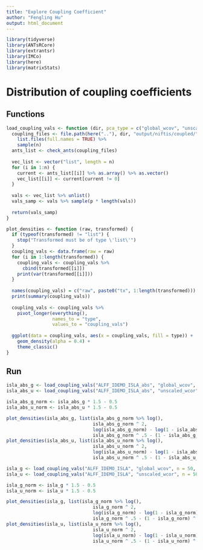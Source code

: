 ```yaml
---
title: "Explore Coupling Coefficient"
author: "Fengling Hu"
output: html_document
---
```


```r
library(tidyverse)
library(ANTsRCore)
library(extrantsr)
library(IMCo)
library(here)
library(matrixStats)
```

# Distribution of coupling coefficients
## Functions
```r
load_coupling_vals <- function (dir, pca_type = c("global_wcov", "unscaled_wcor"), n = 50, p = 0.5) {
  coupling_files <- file.path(here(".."), dir, "output/niftis/coupled/", pca_type) %>% 
    list.files(full.names = TRUE) %>% 
    sample(n)
  ants_list <- check_ants(coupling_files)
  
  vec_list <- vector("list", length = n)
  for (i in 1:n) {
    current <- ants_list[[i]] %>% as.array() %>% as.vector()
    vec_list[[i]] <- current[current != 0]
  }
  
  vals <- vec_list %>% unlist()
  vals_samp <- vals %>% sample(p * length(vals))
  
  return(vals_samp)
}

plot_densities <- function (raw, transformed) {
  if (typeof(transformed) != "list") {
    stop("Transformed must be of type \'list\'")
  }
  coupling_vals <- data.frame(raw = raw)
  for (i in 1:length(transformed)) {
    coupling_vals <- coupling_vals %>% 
      cbind(transformed[[i]])
    print(var(transformed[[i]]))
  }
  
  names(coupling_vals) = c("raw", paste0("tx", 1:length(transformed)))
  print(summary(coupling_vals))
  
  coupling_vals <- coupling_vals %>% 
    pivot_longer(everything(),
                 names_to = "type",
                 values_to = "coupling_vals")
  
  ggplot(data = coupling_vals, aes(x = coupling_vals, fill = type)) +
    geom_density(alpha = 0.4) +
    theme_classic()
}
```

## Run
```r
isla_abs_g <- load_coupling_vals("ALFF_IDEMO_ISLA_abs", "global_wcov", n = 50, p = 0.01)
isla_abs_u <- load_coupling_vals("ALFF_IDEMO_ISLA_abs", "unscaled_wcor", n = 50, p = 0.01)

isla_abs_g_norm <- isla_abs_g * 1.5 - 0.5
isla_abs_u_norm <- isla_abs_u * 1.5 - 0.5

plot_densities(isla_abs_g, list(isla_abs_g_norm %>% log(),
                                isla_abs_g_norm ^ 2,
                                log(isla_abs_g_norm) - log(1 - isla_abs_g_norm),
                                isla_abs_g_norm ^ .5 - (1 - isla_abs_g_norm) ^ .5))
plot_densities(isla_abs_u, list(isla_abs_u_norm %>% log(),
                                isla_abs_u_norm ^ 2,
                                log(isla_abs_u_norm) - log(1 - isla_abs_u_norm),
                                isla_abs_u_norm ^ .5 - (1 - isla_abs_u_norm) ^ .5))
```

```r
isla_g <- load_coupling_vals("ALFF_IDEMO_ISLA", "global_wcov", n = 50, p = 0.01)
isla_u <- load_coupling_vals("ALFF_IDEMO_ISLA", "unscaled_wcor", n = 50, p = 0.01)

isla_g_norm <- isla_g * 1.5 - 0.5
isla_u_norm <- isla_u * 1.5 - 0.5

plot_densities(isla_g, list(isla_g_norm %>% log(),
                                isla_g_norm ^ 2,
                                log(isla_g_norm) - log(1 - isla_g_norm),
                                isla_g_norm ^ .5 - (1 - isla_g_norm) ^ .5))
plot_densities(isla_u, list(isla_u_norm %>% log(),
                                isla_u_norm ^ 2,
                                log(isla_u_norm) - log(1 - isla_u_norm),
                                isla_u_norm ^ .5 - (1 - isla_u_norm) ^ .5))
```


